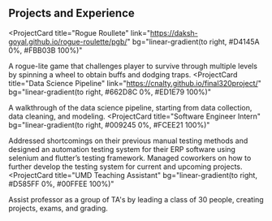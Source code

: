 ## Projects and Experience

<ProjectCard
  title="Rogue Roullete"
  link="https://daksh-goyal.github.io/rogue-roulette/pgb/"
  bg="linear-gradient(to right, #D4145A 0%, #FBB03B 100%)"
>
  A rogue-lite game that challenges player to survive through multiple levels by spinning a wheel to obtain buffs and dodging traps.
</ProjectCard>
<ProjectCard
  title="Data Science Pipeline"
  link="https://cnalty.github.io/final320project/"
  bg="linear-gradient(to right, #662D8C 0%, #ED1E79 100%)"
>
  A walkthrough of the data science pipeline, starting from data collection, data cleaning, and modeling.
</ProjectCard>
<ProjectCard
  title="Software Engineer Intern"
  bg="linear-gradient(to right, #009245 0%, #FCEE21 100%)"
>
  Addressed shortcomings on their previous manual testing methods and designed an automation testing system for their ERP software using selenium and flutter’s testing framework.
  Managed coworkers on how to further develop the testing system for current and upcoming projects.
</ProjectCard>
<ProjectCard
  title="UMD Teaching Assistant"
  bg="linear-gradient(to right, #D585FF 0%, #00FFEE 100%)"
>
  Assist professor as a group of TA's by leading a class of 30 people, creating projects, exams, and grading.
</ProjectCard>
